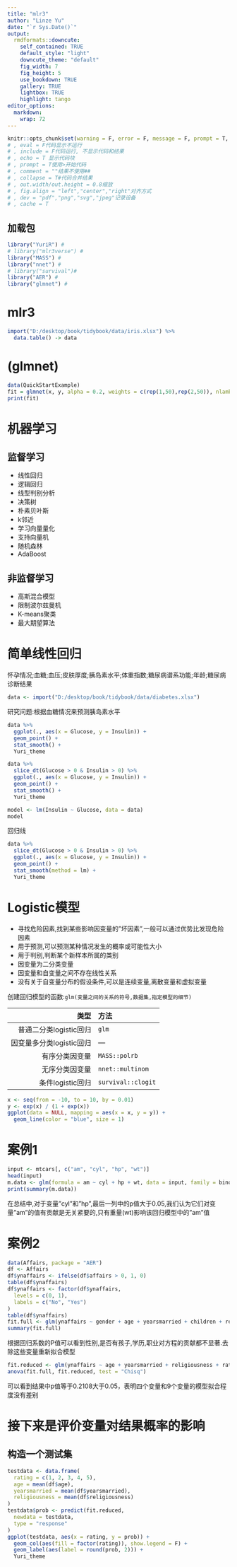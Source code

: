 ---
title: "mlr3"
author: "Linze Yu"
date: "`r Sys.Date()`"
output:
  rmdformats::downcute:
    self_contained: TRUE
    default_style: "light"
    downcute_theme: "default"
    fig_width: 7
    fig_height: 5
    use_bookdown: TRUE
    gallery: TRUE
    lightbox: TRUE
    highlight: tango
editor_options: 
  markdown: 
    wrap: 72
---

```{r, 代码全局设置, echo = F}
knitr::opts_chunk$set(warning = F, error = F, message = F, prompt = T, comment = "", echo = T, dpi = 200, collapse = T, fig.align = "left", dev = "png", prompt = F, cache = T)
# , eval = F代码显示不运行
# , include = F代码运行, 不显示代码和结果
# , echo = T 显示代码块
# , prompt = T使用>开始代码
# , comment = ""结果不使用##
# , collapse = T#代码合并结果
# , out.width/out.height = 0.8缩放
# , fig.align = "left","center","right"对齐方式
# , dev = "pdf","png","svg","jpeg"记录设备
# , cache = T
```

## 加载包
```{r 加载包}
library("YuriR") #
# library("mlr3verse") #
library("MASS") #
library("nnet") #
# library("survival")#
library("AER") #
library("glmnet") #
```

# mlr3
```{r}
import("D:/desktop/book/tidybook/data/iris.xlsx") %>%
  data.table() -> data
```

# (glmnet)
```{r}
data(QuickStartExample)
fit = glmnet(x, y, alpha = 0.2, weights = c(rep(1,50),rep(2,50)), nlambda = 20)
print(fit)
```












# 机器学习
## 监督学习
- 线性回归
- 逻辑回归
- 线型判别分析
- 决策树
- 朴素贝叶斯
- k邻近
- 学习向量量化
- 支持向量机
- 随机森林
- AdaBoost

## 非监督学习
- 高斯混合模型
- 限制波尔兹曼机
- K-means聚类
- 最大期望算法

# 简单线性回归
怀孕情况;血糖;血压;皮肤厚度;胰岛素水平;体重指数;糖尿病谱系功能;年龄;糖尿病诊断结果
```{r}
data <- import("D:/desktop/book/tidybook/data/diabetes.xlsx")
```
研究问题:根据血糖情况来预测胰岛素水平

```{r}
data %>%
  ggplot(., aes(x = Glucose, y = Insulin)) +
  geom_point() +
  stat_smooth() +
  Yuri_theme
```

```{r}
data %>%
  slice_dt(Glucose > 0 & Insulin > 0) %>%
  ggplot(., aes(x = Glucose, y = Insulin)) +
  geom_point() +
  stat_smooth() +
  Yuri_theme
```

```{r}
model <- lm(Insulin ~ Glucose, data = data)
model
```

回归线
```{r}
data %>%
  slice_dt(Glucose > 0 & Insulin > 0) %>%
  ggplot(., aes(x = Glucose, y = Insulin)) +
  geom_point() +
  stat_smooth(method = lm) +
  Yuri_theme
```









# Logistic模型
- 寻找危险因素,找到某些影响因变量的"坏因素",一般可以通过优势比发现危险因素
- 用于预测,可以预测某种情况发生的概率或可能性大小
- 用于判别,判断某个新样本所属的类别
- 因变量为二分类变量
- 因变量和自变量之间不存在线性关系
- 没有关于自变量分布的假设条件,可以是连续变量,离散变量和虚拟变量

创建回归模型的函数:`glm(变量之间的关系的符号,数据集,指定模型的细节)`

|类型|方法|
|-:|:-|
|普通二分类logistic回归|`glm`|
|因变量多分类logistic回归|---|
|有序分类因变量|`MASS::polrb`|
|无序分类因变量|`nnet::multinom`|
|条件logistic回归|`survival::clogit`|

```{r}
x <- seq(from = -10, to = 10, by = 0.01)
y <- exp(x) / (1 + exp(x))
ggplot(data = NULL, mapping = aes(x = x, y = y)) +
  geom_line(color = "blue", size = 1)
```

# 案例1
```{r}
input <- mtcars[, c("am", "cyl", "hp", "wt")]
head(input)
m.data <- glm(formula = am ~ cyl + hp + wt, data = input, family = binomial)
print(summary(m.data))
```
在总结中,对于变量"cyl"和"hp",最后一列中的p值大于0.05,我们认为它们对变量"am"的值有贡献是无关紧要的,只有重量(wt)影响该回归模型中的"am"值

# 案例2
```{r}
data(Affairs, package = "AER")
df <- Affairs
df$ynaffairs <- ifelse(df$affairs > 0, 1, 0)
table(df$ynaffairs)
df$ynaffairs <- factor(df$ynaffairs,
  levels = c(0, 1),
  labels = c("No", "Yes")
)
table(df$ynaffairs)
fit.full <- glm(ynaffairs ~ gender + age + yearsmarried + children + religiousness + education + occupation + rating, data = df, family = binomial())
summary(fit.full)
```

根据回归系数的P值可以看到性别,是否有孩子,学历,职业对方程的贡献都不显著.去除这些变量重新拟合模型

```{r}
fit.reduced <- glm(ynaffairs ~ age + yearsmarried + religiousness + rating, data = df, family = binomial())
anova(fit.full, fit.reduced, test = "Chisq")
```

可以看到结果中p值等于0.2108大于0.05，表明四个变量和9个变量的模型拟合程度没有差别

# 接下来是评价变量对结果概率的影响
## 构造一个测试集
```{r}
testdata <- data.frame(
  rating = c(1, 2, 3, 4, 5),
  age = mean(df$age),
  yearsmarried = mean(df$yearsmarried),
  religiousness = mean(df$religiousness)
)
testdata$prob <- predict(fit.reduced,
  newdata = testdata,
  type = "response"
)
ggplot(testdata, aes(x = rating, y = prob)) +
  geom_col(aes(fill = factor(rating)), show.legend = F) +
  geom_label(aes(label = round(prob, 2))) +
  Yuri_theme
```
